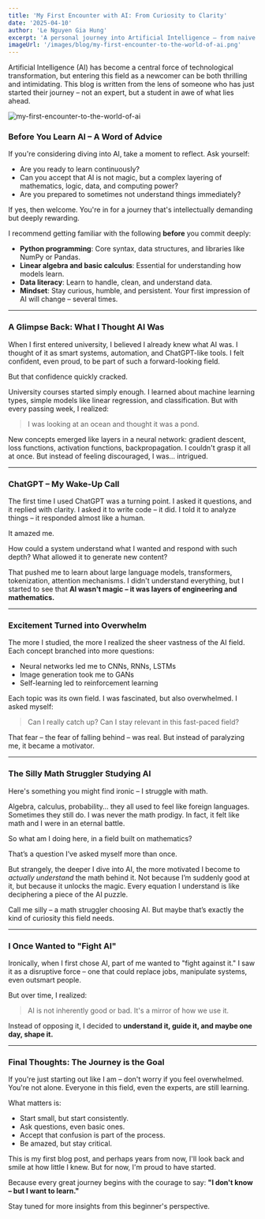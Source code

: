 ```yaml
---
title: 'My First Encounter with AI: From Curiosity to Clarity'
date: '2025-04-10'
author: 'Le Nguyen Gia Hung'
excerpt: 'A personal journey into Artificial Intelligence – from naive excitement to facing the overwhelming depth of the field.'
imageUrl: '/images/blog/my-first-encounter-to-the-world-of-ai.png'
---
```


Artificial Intelligence (AI) has become a central force of technological transformation, but entering this field as a newcomer can be both thrilling and intimidating. This blog is written from the lens of someone who has just started their journey – not an expert, but a student in awe of what lies ahead.

![my-first-encounter-to-the-world-of-ai](/images/blog/my-first-encounter-to-the-world-of-ai.png)

### Before You Learn AI – A Word of Advice

If you're considering diving into AI, take a moment to reflect. Ask yourself:

- Are you ready to learn continuously?
- Can you accept that AI is not magic, but a complex layering of mathematics, logic, data, and computing power?
- Are you prepared to sometimes not understand things immediately?

If yes, then welcome. You're in for a journey that's intellectually demanding but deeply rewarding.

I recommend getting familiar with the following **before** you commit deeply:

- **Python programming**: Core syntax, data structures, and libraries like NumPy or Pandas.
- **Linear algebra and basic calculus**: Essential for understanding how models learn.
- **Data literacy**: Learn to handle, clean, and understand data.
- **Mindset**: Stay curious, humble, and persistent. Your first impression of AI will change – several times.

---

### A Glimpse Back: What I Thought AI Was

When I first entered university, I believed I already knew what AI was. I thought of it as smart systems, automation, and ChatGPT-like tools. I felt confident, even proud, to be part of such a forward-looking field.

But that confidence quickly cracked.

University courses started simply enough. I learned about machine learning types, simple models like linear regression, and classification. But with every passing week, I realized:

> I was looking at an ocean and thought it was a pond.

New concepts emerged like layers in a neural network: gradient descent, loss functions, activation functions, backpropagation. I couldn't grasp it all at once. But instead of feeling discouraged, I was… intrigued.

---

### ChatGPT – My Wake-Up Call

The first time I used ChatGPT was a turning point. I asked it questions, and it replied with clarity. I asked it to write code – it did. I told it to analyze things – it responded almost like a human.

It amazed me.

How could a system understand what I wanted and respond with such depth? What allowed it to generate new content?

That pushed me to learn about large language models, transformers, tokenization, attention mechanisms. I didn't understand everything, but I started to see that **AI wasn't magic – it was layers of engineering and mathematics.**

---

### Excitement Turned into Overwhelm

The more I studied, the more I realized the sheer vastness of the AI field. Each concept branched into more questions:

- Neural networks led me to CNNs, RNNs, LSTMs
- Image generation took me to GANs
- Self-learning led to reinforcement learning

Each topic was its own field. I was fascinated, but also overwhelmed. I asked myself:

> Can I really catch up? Can I stay relevant in this fast-paced field?

That fear – the fear of falling behind – was real. But instead of paralyzing me, it became a motivator.

---

### The Silly Math Struggler Studying AI

Here's something you might find ironic – I struggle with math.

Algebra, calculus, probability… they all used to feel like foreign languages. Sometimes they still do. I was never the math prodigy. In fact, it felt like math and I were in an eternal battle.

So what am I doing here, in a field built on mathematics?

That’s a question I’ve asked myself more than once.

But strangely, the deeper I dive into AI, the more motivated I become to *actually understand* the math behind it. Not because I’m suddenly good at it, but because it unlocks the magic. Every equation I understand is like deciphering a piece of the AI puzzle.

Call me silly – a math struggler choosing AI. But maybe that’s exactly the kind of curiosity this field needs.

---

### I Once Wanted to "Fight AI"

Ironically, when I first chose AI, part of me wanted to "fight against it." I saw it as a disruptive force – one that could replace jobs, manipulate systems, even outsmart people.

But over time, I realized:

> AI is not inherently good or bad. It's a mirror of how we use it.

Instead of opposing it, I decided to **understand it, guide it, and maybe one day, shape it.**

---

### Final Thoughts: The Journey is the Goal

If you're just starting out like I am – don't worry if you feel overwhelmed. You're not alone. Everyone in this field, even the experts, are still learning.

What matters is:

- Start small, but start consistently.
- Ask questions, even basic ones.
- Accept that confusion is part of the process.
- Be amazed, but stay critical.

This is my first blog post, and perhaps years from now, I'll look back and smile at how little I knew. But for now, I'm proud to have started.

Because every great journey begins with the courage to say: **"I don't know – but I want to learn."**

Stay tuned for more insights from this beginner's perspective.